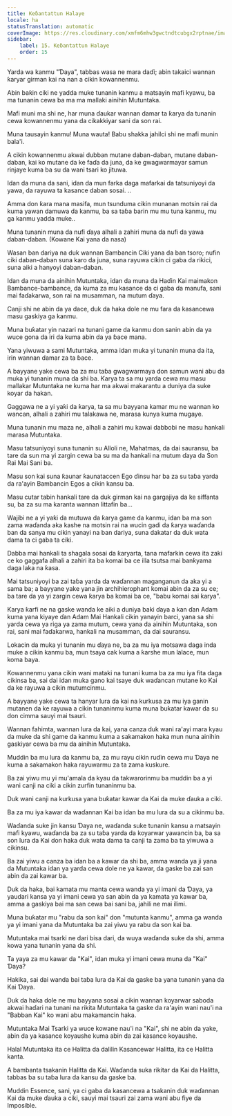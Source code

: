 ```yaml
---
title: Keɓantattun Halaye
locale: ha
statusTranslation: automatic
coverImage: https://res.cloudinary.com/xmfm6mhw3gwctndtcubgx2rptnae/image/upload/v1740468922/small_cover_tratado_de_psicologia_revolucionaria_a4c0dca4e0.webp
sidebar:
    label: 15. Keɓantattun Halaye
    order: 15
---
```

Yarda wa kanmu "Ɗaya", tabbas wasa ne mara daɗi; abin takaici wannan ƙaryar girman kai na nan a cikin kowannenmu.

Abin baƙin ciki ne yadda muke tunanin kanmu a matsayin mafi kyawu, ba ma tunanin cewa ba ma ma mallaki ainihin Mutuntaka.

Mafi muni ma shi ne, har muna ɗaukar wannan damar ta ƙarya da tunanin cewa kowannenmu yana da cikakkiyar sani da son rai.

Muna tausayin kanmu! Muna wauta! Babu shakka jahilci shi ne mafi munin bala'i.

A cikin kowannenmu akwai dubban mutane daban-daban, mutane daban-daban, kai ko mutane da ke faɗa da juna, da ke gwagwarmayar samun rinjaye kuma ba su da wani tsari ko jituwa.

Idan da muna da sani, idan da mun farka daga mafarkai da tatsuniyoyi da yawa, da rayuwa ta kasance daban sosai. ..

Amma don ƙara mana masifa, mun tsunduma cikin munanan motsin rai da kuma yawan damuwa da kanmu, ba sa taɓa barin mu mu tuna kanmu, mu ga kanmu yadda muke..

Muna tunanin muna da nufi ɗaya alhali a zahiri muna da nufi da yawa daban-daban. (Kowane Kai yana da nasa)

Wasan ban dariya na duk wannan Bambancin Ciki yana da ban tsoro; nufin ciki daban-daban suna karo da juna, suna rayuwa cikin ci gaba da rikici, suna aiki a hanyoyi daban-daban.

Idan da muna da ainihin Mutuntaka, idan da muna da Haɗin Kai maimakon Bambance-bambance, da kuma za mu kasance da ci gaba da manufa, sani mai faɗakarwa, son rai na musamman, na mutum ɗaya.

Canji shi ne abin da ya dace, duk da haka dole ne mu fara da kasancewa masu gaskiya ga kanmu.

Muna buƙatar yin nazari na tunani game da kanmu don sanin abin da ya wuce gona da iri da kuma abin da ya ɓace mana.

Yana yiwuwa a sami Mutuntaka, amma idan muka yi tunanin muna da ita, irin wannan damar za ta ɓace.

A bayyane yake cewa ba za mu taɓa gwagwarmaya don samun wani abu da muka yi tunanin muna da shi ba. Ƙarya ta sa mu yarda cewa mu masu mallakar Mutuntaka ne kuma har ma akwai makarantu a duniya da suke koyar da hakan.

Gaggawa ne a yi yaƙi da ƙarya, ta sa mu bayyana kamar mu ne wannan ko wancan, alhali a zahiri mu talakawa ne, marasa kunya kuma mugaye.

Muna tunanin mu maza ne, alhali a zahiri mu kawai dabbobi ne masu hankali marasa Mutuntaka.

Masu tatsuniyoyi suna tunanin su Alloli ne, Mahatmas, da dai sauransu, ba tare da sun ma yi zargin cewa ba su ma da hankali na mutum ɗaya da Son Rai Mai Sani ba.

Masu son kai suna ƙaunar ƙaunataccen Ego ɗinsu har ba za su taɓa yarda da ra'ayin Bambancin Egos a cikin kansu ba.

Masu cutar tabin hankali tare da duk girman kai na gargajiya da ke siffanta su, ba za su ma karanta wannan littafin ba...

Wajibi ne a yi yaƙi da mutuwa da ƙarya game da kanmu, idan ba ma son zama waɗanda aka kashe na motsin rai na wucin gadi da ƙarya waɗanda ban da sanya mu cikin yanayi na ban dariya, suna dakatar da duk wata dama ta ci gaba ta ciki.

Dabba mai hankali ta shagala sosai da ƙaryarta, tana mafarkin cewa ita zaki ce ko gaggafa alhali a zahiri ita ba komai ba ce illa tsutsa mai banƙyama daga laka na ƙasa.

Mai tatsuniyoyi ba zai taɓa yarda da waɗannan maganganun da aka yi a sama ba; a bayyane yake yana jin archihierophant komai abin da za su ce; ba tare da ya yi zargin cewa ƙarya ba komai ba ce, "babu komai sai ƙarya".

Ƙarya ƙarfi ne na gaske wanda ke aiki a duniya baki ɗaya a kan ɗan Adam kuma yana kiyaye ɗan Adam Mai Hankali cikin yanayin barci, yana sa shi yarda cewa ya riga ya zama mutum, cewa yana da ainihin Mutuntaka, son rai, sani mai faɗakarwa, hankali na musamman, da dai sauransu.

Lokacin da muka yi tunanin mu ɗaya ne, ba za mu iya motsawa daga inda muke a cikin kanmu ba, mun tsaya cak kuma a ƙarshe mun lalace, mun koma baya.

Kowannenmu yana cikin wani mataki na tunani kuma ba za mu iya fita daga cikinsa ba, sai dai idan muka gano kai tsaye duk waɗancan mutane ko Kai da ke rayuwa a cikin mutumcinmu.

A bayyane yake cewa ta hanyar lura da kai na kurkusa za mu iya ganin mutanen da ke rayuwa a cikin tunaninmu kuma muna buƙatar kawar da su don cimma sauyi mai tsauri.

Wannan fahimta, wannan lura da kai, yana canza duk wani ra'ayi mara kyau da muke da shi game da kanmu kuma a sakamakon haka mun nuna ainihin gaskiyar cewa ba mu da ainihin Mutuntaka.

Muddin ba mu lura da kanmu ba, za mu rayu cikin ruɗin cewa mu Ɗaya ne kuma a sakamakon haka rayuwarmu za ta zama kuskure.

Ba zai yiwu mu yi mu'amala da kyau da takwarorinmu ba muddin ba a yi wani canji na ciki a cikin zurfin tunaninmu ba.

Duk wani canji na kurkusa yana buƙatar kawar da Kai da muke ɗauka a ciki.

Ba za mu iya kawar da waɗannan Kai ba idan ba mu lura da su a cikinmu ba.

Waɗanda suke jin kansu Ɗaya ne, waɗanda suke tunanin kansu a matsayin mafi kyawu, waɗanda ba za su taɓa yarda da koyarwar yawancin ba, ba sa son lura da Kai don haka duk wata dama ta canji ta zama ba ta yiwuwa a cikinsu.

Ba zai yiwu a canza ba idan ba a kawar da shi ba, amma wanda ya ji yana da Mutuntaka idan ya yarda cewa dole ne ya kawar, da gaske ba zai san abin da zai kawar ba.

Duk da haka, bai kamata mu manta cewa wanda ya yi imani da Ɗaya, ya yaudari kansa ya yi imani cewa ya san abin da ya kamata ya kawar ba, amma a gaskiya bai ma san cewa bai sani ba, jahili ne mai ilimi.

Muna buƙatar mu "rabu da son kai" don "mutunta kanmu", amma ga wanda ya yi imani yana da Mutuntaka ba zai yiwu ya rabu da son kai ba.

Mutuntaka mai tsarki ne dari bisa dari, da wuya waɗanda suke da shi, amma kowa yana tunanin yana da shi.

Ta yaya za mu kawar da "Kai", idan muka yi imani cewa muna da "Kai" Ɗaya?

Hakika, sai dai wanda bai taɓa lura da Kai da gaske ba yana tunanin yana da Kai Ɗaya.

Duk da haka dole ne mu bayyana sosai a cikin wannan koyarwar saboda akwai haɗari na tunani na rikita Mutuntaka ta gaske da ra'ayin wani nau'i na "Babban Kai" ko wani abu makamancin haka.

Mutuntaka Mai Tsarki ya wuce kowane nau'i na "Kai", shi ne abin da yake, abin da ya kasance koyaushe kuma abin da zai kasance koyaushe.

Halal Mutuntaka ita ce Halitta da dalilin Kasancewar Halitta, ita ce Halitta kanta.

A bambanta tsakanin Halitta da Kai. Waɗanda suka rikitar da Kai da Halitta, tabbas ba su taɓa lura da kansu da gaske ba.

Muddin Essence, sani, ya ci gaba da kasancewa a tsakanin duk waɗannan Kai da muke ɗauka a ciki, sauyi mai tsauri zai zama wani abu fiye da Imposible.

